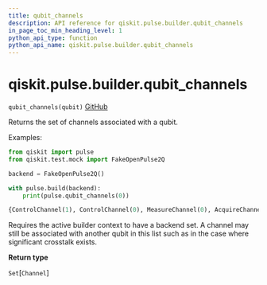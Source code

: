 ```yaml
---
title: qubit_channels
description: API reference for qiskit.pulse.builder.qubit_channels
in_page_toc_min_heading_level: 1
python_api_type: function
python_api_name: qiskit.pulse.builder.qubit_channels
---
```


# qiskit.pulse.builder.qubit\_channels

<span id="qiskit.pulse.builder.qubit_channels" />

`qubit_channels(qubit)` [GitHub](https://github.com/qiskit/qiskit/tree/stable/0.18/qiskit/pulse/builder.py "view source code")

Returns the set of channels associated with a qubit.

Examples:

```python
from qiskit import pulse
from qiskit.test.mock import FakeOpenPulse2Q

backend = FakeOpenPulse2Q()

with pulse.build(backend):
    print(pulse.qubit_channels(0))
```

```python
{ControlChannel(1), ControlChannel(0), MeasureChannel(0), AcquireChannel(0), DriveChannel(0)}
```

<Admonition title="Note" type="note">
  Requires the active builder context to have a backend set.
</Admonition>

<Admonition title="Note" type="note">
  A channel may still be associated with another qubit in this list such as in the case where significant crosstalk exists.
</Admonition>

**Return type**

`Set`\[`Channel`]

